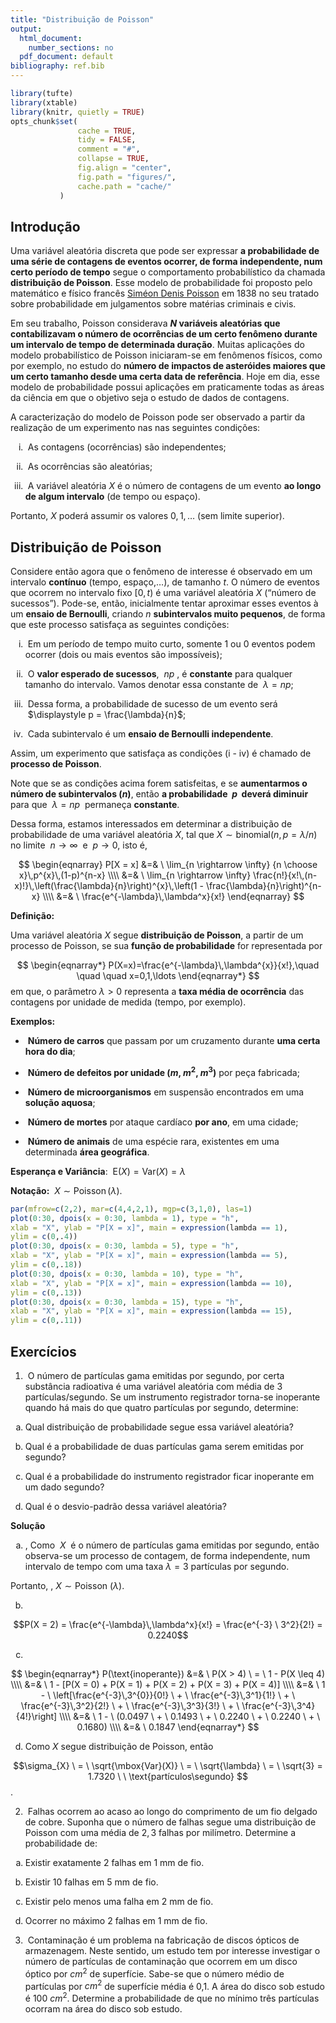 ```yaml
---
title: "Distribuição de Poisson"
output:
  html_document:
    number_sections: no
  pdf_document: default
bibliography: ref.bib
---
```



```r
library(tufte)
library(xtable)
library(knitr, quietly = TRUE)
opts_chunk$set(
               cache = TRUE,
               tidy = FALSE,
               comment = "#",
               collapse = TRUE,
               fig.align = "center",
               fig.path = "figures/",
               cache.path = "cache/"
           )
```

## Introdução

Uma variável aleatória discreta que pode ser expressar **a probabilidade de uma série de contagens de eventos ocorrer, de forma independente, num certo período de tempo** segue o comportamento probabilístico da chamada **distribuição de Poisson**. Esse modelo de probabilidade foi proposto pelo matemático e físico francês [Siméon Denis Poisson](https://pt.wikipedia.org/wiki/Sim%C3%A9on_Denis_Poisson) em 1838 no seu tratado sobre probabilidade em julgamentos sobre matérias criminais e civis. 

Em seu trabalho, Poisson considerava **$N$ variáveis aleatórias que contabilizavam o número de ocorrências de um certo fenômeno durante um intervalo de tempo de determinada duração**. Muitas aplicações do modelo probabilístico de Poisson iniciaram-se em fenômenos físicos, como por exemplo, no estudo do **número de impactos de asteróides maiores que um certo tamanho desde uma certa data de referência**. Hoje em dia, esse modelo de probabilidade possui aplicações em praticamente todas as áreas da ciência em que o objetivo seja o estudo de dados de contagens.


A caracterização do modelo de Poisson pode ser observado a partir da realização de um experimento nas nas seguintes condições:


i. \ As contagens (ocorrências) são independentes;

ii. \ As ocorrências são aleatórias;

iii. \ A variável aleatória $X$ é o número de contagens de um evento **ao longo de algum intervalo** (de tempo ou espaço).


Portanto, $X$ poderá assumir os valores $0,1,\ldots$ (sem limite superior).


## Distribuição de Poisson 

Considere então agora que o fenômeno de interesse é observado em um intervalo **contínuo** (tempo, espaço,$\ldots$), de tamanho $t$. O número de eventos que ocorrem no intervalo fixo $[0,t)$ é uma
variável aleatória $X$ (“número de sucessos”). Pode-se, então, inicialmente tentar aproximar esses eventos à um **ensaio de Bernoulli**, criando $n$ **subintervalos muito pequenos**, de forma que este processo satisfaça as seguintes condições:

i. \ Em um período de tempo muito curto, somente 1 ou 0 eventos podem ocorrer (dois ou mais eventos são impossíveis);

ii. \ O **valor esperado de sucessos**, \ $\displaystyle np$ \, é **constante** para qualquer tamanho do intervalo. Vamos denotar essa constante de \ $\displaystyle \lambda = np$;

iii. \ Dessa forma, a probabilidade de sucesso de um evento será  \ $\displaystyle p = \frac{\lambda}{n}$;

iv. \ Cada subintervalo é um **ensaio de Bernoulli independente**.

Assim, um experimento que satisfaça as condições (i - iv) é chamado de **processo de Poisson**.

Note que se as condições acima forem satisfeitas, e se **aumentarmos o número de subintervalos ($n$)**, então  **a probabilidade \ $p$ \ deverá diminuir** para que \ $\lambda = np$ \ permaneça **constante**.

Dessa forma, estamos interessados em determinar a distribuição de probabilidade de uma variável aleatória $X$, tal que $\displaystyle X \sim \mbox{binomial}(n, p = \lambda/n)$ no limite \ $\displaystyle n \rightarrow \infty$ \ e \ $\displaystyle p \rightarrow 0$, isto é, 

$$
\begin{eqnarray}
	P[X = x] &=& \ \lim_{n \rightarrow \infty} {n \choose x}\,p^{x}\,(1-p)^{n-x} \\\\
			&=& \ \lim_{n \rightarrow \infty} \frac{n!}{x!\,(n-x)!}\,\left(\frac{\lambda}{n}\right)^{x}\,\left(1 - \frac{\lambda}{n}\right)^{n-x} \\\\
			&=& \ \frac{e^{-\lambda}\,\lambda^x}{x!}
		\end{eqnarray}
$$	

**Definição:**

Uma variável aleatória $X$ segue **distribuição de Poisson**, a partir de um processo de Poisson, se sua **função de probabilidade** for representada  por	
		
$$
\begin{eqnarray*}
			P(X=x)=\frac{e^{-\lambda}\,\lambda^{x}}{x!},\quad \quad \quad x=0,1,\ldots
\end{eqnarray*}
$$
em que, o parâmetro $\lambda > 0$ representa a **taxa média de ocorrência** das contagens por unidade de medida (tempo, por exemplo).

**Exemplos:** 

- \ **Número de carros** que passam por um cruzamento durante  **uma certa hora do dia**;

- \ **Número de defeitos por unidade ($m$, $m^2$, $m^3$)** por peça fabricada;

- \ **Número de microorganismos** em suspensão encontrados em uma **solução aquosa**;

- \ **Número de mortes** por ataque cardíaco **por ano**, em uma cidade;

- \ **Número de animais** de uma espécie rara, existentes em uma determinada **área geográfica**.

**Esperança e Variância**: \ $\mbox{E}(X) =  \mbox{Var}(X) = \lambda$

**Notação:** \ $X \sim \text{Poisson}\,(\lambda)$.

```r
par(mfrow=c(2,2), mar=c(4,4,2,1), mgp=c(3,1,0), las=1)
plot(0:30, dpois(x = 0:30, lambda = 1), type = "h",
xlab = "X", ylab = "P[X = x]", main = expression(lambda == 1),
ylim = c(0,.4))
plot(0:30, dpois(x = 0:30, lambda = 5), type = "h",
xlab = "X", ylab = "P[X = x]", main = expression(lambda == 5),
ylim = c(0,.18))
plot(0:30, dpois(x = 0:30, lambda = 10), type = "h",
xlab = "X", ylab = "P[X = x]", main = expression(lambda == 10),
ylim = c(0,.13))
plot(0:30, dpois(x = 0:30, lambda = 15), type = "h",
xlab = "X", ylab = "P[X = x]", main = expression(lambda == 15),
ylim = c(0,.11))
```


## Exercícios

1. \ O número de partículas gama emitidas por segundo, por certa substância radioativa é uma variável aleatória com média de 3 partículas/segundo. Se um instrumento registrador torna-se inoperante quando há mais do que quatro partículas por segundo, determine:

a) Qual distribuição de probabilidade segue essa variável aleatória?

b) Qual é a probabilidade de duas partículas gama serem emitidas por segundo?

c) Qual é a probabilidade do instrumento registrador ficar inoperante em um dado segundo?

d) Qual é o desvio-padrão dessa variável aleatória?


**Solução**

a) \, Como \ $X$ \ é o número de partículas gama emitidas por segundo, então observa-se um processo de contagem, de forma independente, num intervalo de tempo com uma taxa $\lambda = 3$ partículas por segundo. 

Portanto, \, $X \sim \text{Poisson}\ (\lambda)$.


b) 

$$P(X = 2) = \frac{e^{-\lambda}\,\lambda^x}{x!} = \frac{e^{-3} \ 3^2}{2!} = 0.2240$$

c) 

$$
\begin{eqnarray*}
			P(\text{inoperante}) &=& \ P(X > 4) \ = \ 1 - P(X \leq 4) \\\\
			&=& \  1 - [P(X = 0) + P(X = 1) + P(X = 2) + P(X = 3) + P(X = 4)] \\\\
			&=& \ 1 - \ \left[\frac{e^{-3}\,3^{0}}{0!} \ + \ \frac{e^{-3}\,3^1}{1!} \ + \ \frac{e^{-3}\,3^2}{2!} \ + \ \frac{e^{-3}\,3^3}{3!} \ + \ \frac{e^{-3}\,3^4}{4!}\right] \\\\
			&=& \ 1 - \ (0.0497 \ + \ 0.1493 \ + \ 0.2240 \ + \ 0.2240 \ + \ 0.1680) \\\\
			&=& \ 0.1847
\end{eqnarray*}
$$



d) Como $X$ segue distribuição de Poisson, então

$$\sigma_{X} \ = \ \sqrt{\mbox{Var}(X)} \ = \ \sqrt{\lambda} \ = \ \sqrt{3} = 1.7320 \ \ \text{partículos\segundo}
$$.


2. \ Falhas ocorrem ao acaso ao longo do comprimento de um fio delgado de cobre. Suponha que o número de falhas segue uma distribuição de Poisson com uma média de $2,3$ falhas por milímetro. Determine a probabilidade de:


a) Existir exatamente 2 falhas em 1 mm de fio.

b) Existir 10 falhas em 5 mm de fio.

c) Existir pelo menos uma falha em 2 mm de fio.

d) Ocorrer no máximo 2 falhas em 1 mm de fio.


3. \ Contaminação é um problema na fabricação de discos ópticos de armazenagem. Neste sentido, um estudo tem por interesse investigar o número de partículas de contaminação que ocorrem em um disco óptico por $cm^2$ de superfície. Sabe-se que o número médio de partículas por $cm^2$ de superfície média é 0,1. A área do disco sob estudo é 100 $cm^2$. Determine a probabilidade de que no mínimo três partículas ocorram na área do disco sob estudo. 

